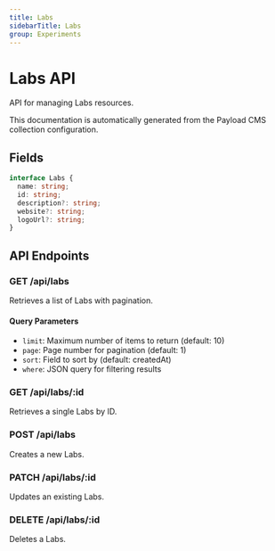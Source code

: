 ```yaml
---
title: Labs
sidebarTitle: Labs
group: Experiments
---
```



# Labs API

API for managing Labs resources.

<Callout type="info">
  This documentation is automatically generated from the Payload CMS collection configuration.
</Callout>


## Fields

```typescript
interface Labs {
  name: string;
  id: string;
  description?: string;
  website?: string;
  logoUrl?: string;
}
```




## API Endpoints

### GET /api/labs
Retrieves a list of Labs with pagination.

#### Query Parameters
- `limit`: Maximum number of items to return (default: 10)
- `page`: Page number for pagination (default: 1)
- `sort`: Field to sort by (default: createdAt)
- `where`: JSON query for filtering results

### GET /api/labs/:id
Retrieves a single Labs by ID.

### POST /api/labs
Creates a new Labs.

### PATCH /api/labs/:id
Updates an existing Labs.

### DELETE /api/labs/:id
Deletes a Labs.

